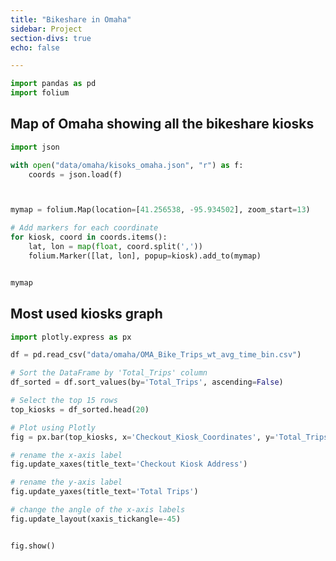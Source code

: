 ```yaml
---
title: "Bikeshare in Omaha"
sidebar: Project
section-divs: true
echo: false

---
```

```python
import pandas as pd
import folium


```


## Map of Omaha showing all the bikeshare kiosks

```python
import json

with open("data/omaha/kisoks_omaha.json", "r") as f:
    coords = json.load(f)



mymap = folium.Map(location=[41.256538, -95.934502], zoom_start=13)

# Add markers for each coordinate
for kiosk, coord in coords.items():
    lat, lon = map(float, coord.split(','))
    folium.Marker([lat, lon], popup=kiosk).add_to(mymap)


mymap


```

## Most used kiosks graph

```python
import plotly.express as px

df = pd.read_csv("data/omaha/OMA_Bike_Trips_wt_avg_time_bin.csv")

# Sort the DataFrame by 'Total_Trips' column
df_sorted = df.sort_values(by='Total_Trips', ascending=False)

# Select the top 15 rows
top_kiosks = df_sorted.head(20)

# Plot using Plotly
fig = px.bar(top_kiosks, x='Checkout_Kiosk_Coordinates', y='Total_Trips',)

# rename the x-axis label
fig.update_xaxes(title_text='Checkout Kiosk Address')

# rename the y-axis label
fig.update_yaxes(title_text='Total Trips')

# change the angle of the x-axis labels
fig.update_layout(xaxis_tickangle=-45)


fig.show()


```

